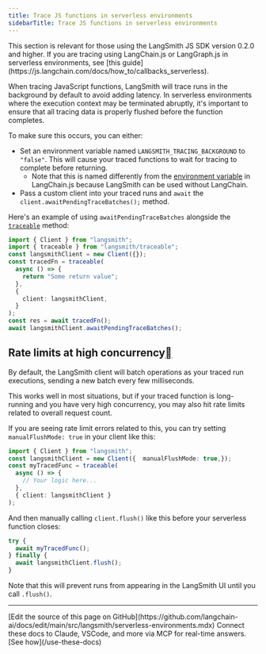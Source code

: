 ```yaml
---
title: Trace JS functions in serverless environments
sidebarTitle: Trace JS functions in serverless environments
---
```


<Note>
This section is relevant for those using the LangSmith JS SDK version 0.2.0 and higher. If you are tracing using LangChain.js or LangGraph.js in serverless environments, see [this guide](https://js.langchain.com/docs/how_to/callbacks_serverless).
</Note>

When tracing JavaScript functions, LangSmith will trace runs in the background by default to avoid adding latency. In serverless environments where the execution context may be terminated abruptly, it's important to ensure that all tracing data is properly flushed before the function completes.

To make sure this occurs, you can either:

* Set an environment variable named `LANGSMITH_TRACING_BACKGROUND` to `"false"`. This will cause your traced functions to wait for tracing to complete before returning.
  * Note that this is named differently from the [environment variable](https://js.langchain.com/docs/how_to/callbacks_serverless) in LangChain.js because LangSmith can be used without LangChain.
* Pass a custom client into your traced runs and `await` the `client.awaitPendingTraceBatches();` method.

Here's an example of using `awaitPendingTraceBatches` alongside the [`traceable`](/langsmith/annotate-code) method:

```typescript
import { Client } from "langsmith";
import { traceable } from "langsmith/traceable";
const langsmithClient = new Client({});
const tracedFn = traceable(
  async () => {
    return "Some return value";
  },
  {
    client: langsmithClient,
  }
);
const res = await tracedFn();
await langsmithClient.awaitPendingTraceBatches();
```

## Rate limits at high concurrency[](#rate-limits-at-high-concurrency "Direct link to Rate limits at high concurrency")

By default, the LangSmith client will batch operations as your traced run executions, sending a new batch every few milliseconds.

This works well in most situations, but if your traced function is long-running and you have very high concurrency, you may also hit rate limits related to overall request count.

If you are seeing rate limit errors related to this, you can try setting `manualFlushMode: true` in your client like this:

```typescript
import { Client } from "langsmith";
const langsmithClient = new Client({  manualFlushMode: true,});
const myTracedFunc = traceable(
  async () => {
    // Your logic here...
  },
  { client: langsmithClient }
);
```

And then manually calling `client.flush()` like this before your serverless function closes:

```typescript
try {
  await myTracedFunc();
} finally {
  await langsmithClient.flush();
}
```

Note that this will prevent runs from appearing in the LangSmith UI until you call `.flush()`.

---

<Callout icon="pen-to-square" iconType="regular">
    [Edit the source of this page on GitHub](https://github.com/langchain-ai/docs/edit/main/src/langsmith/serverless-environments.mdx)
</Callout>
<Tip icon="terminal" iconType="regular">
    Connect these docs to Claude, VSCode, and more via MCP for    real-time answers. [See how](/use-these-docs)
</Tip>
